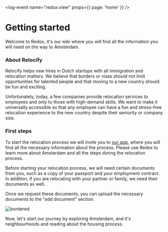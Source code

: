 <log-event name="redox:view" props={{ page: 'home' }} />

# Getting started
Welcome to Redox, it's our wiki where you will find all the information you will need on the way to Amsterdam.

### About Relocify
Relocify helps new hires in Dutch startups with all immigration and relocation matters. We believe that borders or visas should not limit opportunities for talented people and that moving to a new country should be fun and exciting.

Unfortunately, today, a few companies provide relocation services to employees and only to those with high-demand skills. We want to make it universally accessible so that any employee can have a fun and stress-free relocation experience to the new country despite their seniority or company size.

### First steps
To start the relocation process we will invite you to [our app](https://relocify.relocationonline.com/), where you will find all the necessary information about the process. Please use Redox to learn more about Amsterdam and all the steps during the relocation process.

Before starting your relocation process, we will need certain documents from you, such as a copy of your passport and your employment contract. In addition, if you are relocating with your partner or family, we need their documents as well. 

Once we request these documents, you can upload the necessary documents to the “add document” section.

![bordered](rapp-upload-file.gif)

Now, let's start our journey by exploring Amsterdam, and it's neighbourhoods and reading about the housing process.